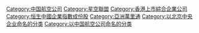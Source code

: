 {{catmore}}
{{Commonscat|Air China}}

[[Category:中国航空公司|Category:中国航空公司]]
[[Category:星空聯盟|Category:星空聯盟]]
[[Category:香港上市綜合企業公司|Category:香港上市綜合企業公司]]
[[Category:恒生中國企業指數成份股|Category:恒生中國企業指數成份股]]
[[Category:亞洲萬里通|Category:亞洲萬里通]]
[[Category:以北京中央企业命名的分类|Category:以北京中央企业命名的分类]]

[[Category:以中国航空公司命名的分类|Category:以中国航空公司命名的分类]]
